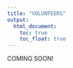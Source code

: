 ```yaml
---
title: "VOLUNTEERS"
output:
  html_document:
    toc: true
    toc_float: true
---
```



COMING SOON!